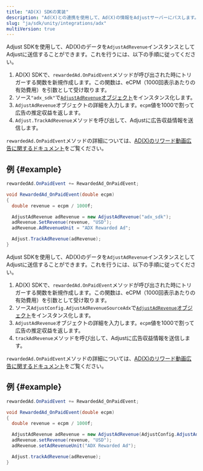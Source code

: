 ```yaml
---
title: "AD(X) SDKの実装"
description: "Ad(X)との連携を使用して、Ad(X)の情報をAdjustサーバーにパスします。"
slug: "ja/sdk/unity/integrations/adx"
multiVersion: true
---
```


<SdkVersion version="v5">

Adjust SDKを使用して、AD\(X\)のデータを`AdjustAdRevenue`インスタンスとしてAdjustに送信することができます。これを行うには、以下の手順に従ってください。

1. AD\(X\) SDKで、`rewardedAd.OnPaidEvent`メソッドが呼び出された時にトリガーする関数を新規作成します。この関数は、eCPM（1000回表示あたりの有効費用）を引数として受け取ります。
2. ソース`"adx_sdk"`で[`AdjustAdRevenue`オブジェクト](/ja/sdk/unity/features/ad-revenue)をインスタンス化します。
3. `AdjustAdRevenue`オブジェクトの詳細を入力します。`ecpm`値を1000で割って広告の推定収益を返します。
4. `Adjust.TrackAdRevenue`メソッドを呼び出して、Adjustに広告収益情報を送信します。

<Callout type="seealso">

`rewardedAd.OnPaidEvent`メソッドの詳細については、[AD\(X\)のリワード動画広告に関するドキュメント](https://docs.adxcorp.kr/unity/sdk-integration/ad-formats/rewarded-ad/ad-x#id-4.-a-d-revenue-onpaidevent)をご覧ください。

</Callout>

## 例 {#example}

```cs
rewardedAd.OnPaidEvent += RewardedAd_OnPaidEvent;

void RewardedAd_OnPaidEvent(double ecpm)
{
  double revenue = ecpm / 1000f;

  AdjustAdRevenue adRevenue = new AdjustAdRevenue("adx_sdk");
  adRevenue.SetRevenue(revenue, "USD");
  adRevenue.AdRevenueUnit = "ADX Rewarded Ad";

  Adjust.TrackAdRevenue(adRevenue);
}
```

</SdkVersion>
<SdkVersion version="v4">
<MinorVersion added="v4.36.0">

Adjust SDKを使用して、AD\(X\)のデータを`AdjustAdRevenue`インスタンスとしてAdjustに送信することができます。これを行うには、以下の手順に従ってください。

</MinorVersion>

1. AD\(X\) SDKで、`rewardedAd.OnPaidEvent`メソッドが呼び出された時にトリガーする関数を新規作成します。この関数は、eCPM（1000回表示あたりの有効費用）を引数として受け取ります。
2. ソース`AdjustConfig.AdjustAdRevenueSourceAdx`で[`AdjustAdRevenue`オブジェクト](/ja/sdk/unity/features/ad-revenue)をインスタンス化します。
3. `AdjustAdRevenue`オブジェクトの詳細を入力します。`ecpm`値を1000で割って広告の推定収益を返します。
4. `trackAdRevenue`メソッドを呼び出して、Adjustに広告収益情報を送信します。

<Callout type="seealso">

`rewardedAd.OnPaidEvent`メソッドの詳細については、[AD\(X\)のリワード動画広告に関するドキュメント](https://docs.adxcorp.kr/unity/sdk-integration/ad-formats/rewarded-ad/ad-x#id-4.-a-d-revenue-onpaidevent)をご覧ください。

</Callout>

## 例 {#example}

```cs
rewardedAd.OnPaidEvent += RewardedAd_OnPaidEvent;

void RewardedAd_OnPaidEvent(double ecpm)
{
  double revenue = ecpm / 1000f;

  AdjustAdRevenue adRevenue = new AdjustAdRevenue(AdjustConfig.AdjustAdRevenueSourceAdx);
  adRevenue.setRevenue(revenue, "USD");
  adRevenue.setAdRevenueUnit("ADX Rewarded Ad");

  Adjust.trackAdRevenue(adRevenue);
}
```

</SdkVersion>
